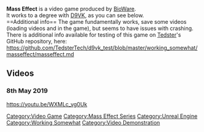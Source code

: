 <strong>Mass Effect</strong> is a video game produced by [[BioWare]].
<br />
It works to a degree with [[D9VK]], as you can see below.
<br />
==Additional info==
The game fundamentally works, save some videos (loading videos and in the game), but seems to have issues with crashing.
<br />
There is additional info available for testing of this game on [[User:Tedster|Tedster]]'s GitHub repository, here:
<br />
https://github.com/TedsterTech/d9vk_test/blob/master/working_somewhat/masseffect/masseffect.md

==Videos==
===8th May 2019===
<youtube>https://youtu.be/WXMLc_vg0Uk</youtube>
[[Category:Video Game]]
[[Category:Mass Effect Series]]
[[Category:Unreal Engine]]
[[Category:Working Somewhat]]
[[Category:Video Demonstration]]

